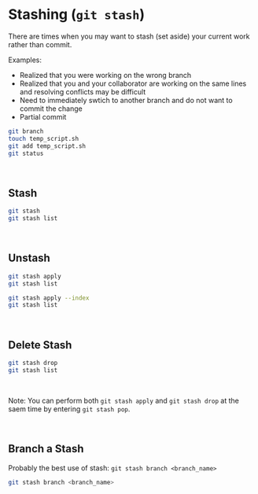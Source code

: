 # Stashing (`git stash`)

There are times when you may want to stash (set aside) your current work rather than commit.

Examples: 

* Realized that you were working on the wrong branch
* Realized that you and your collaborator are working on the same lines and resolving conflicts may be difficult
* Need to immediately swtich to another branch and do not want to commit the change
* Partial commit

```bash
git branch
touch temp_script.sh
git add temp_script.sh
git status
```

<br>

## Stash

```bash
git stash
git stash list
```

<br>

## Unstash

```bash
git stash apply
git stash list
```

```bash
git stash apply --index
git stash list
```

<br>

## Delete Stash

```bash
git stash drop
git stash list
```

<br>

Note: You can perform both `git stash apply` and `git stash drop` at the saem time by entering `git stash pop`.

<br>

## Branch a Stash

Probably the best use of stash: `git stash branch <branch_name>`

```bash
git stash branch <branch_name>
```